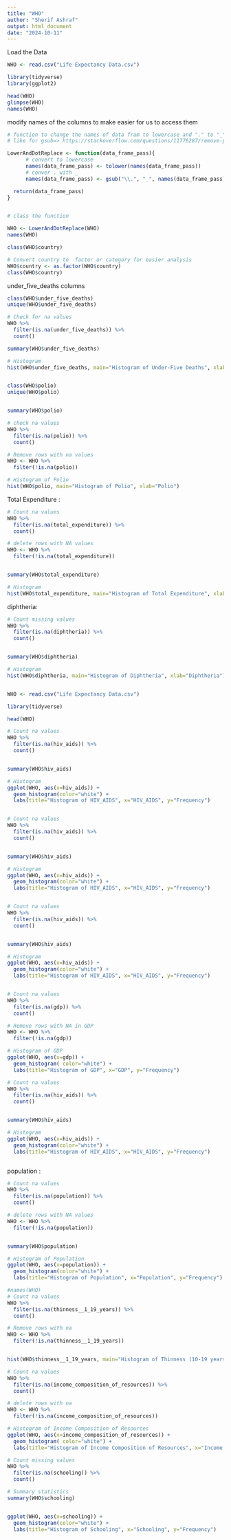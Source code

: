 ```yaml
---
title: "WHO"
author: "Sherif Ashraf" 
output: html_document
date: "2024-10-11"
---
```


Load the Data

```r
WHO <- read.csv("Life Expectancy Data.csv")

library(tidyverse)
library(ggplot2)


```
```r

head(WHO)
glimpse(WHO)
names(WHO)


```



modify names of the columns to make easier for us to access them
```r
# function to change the names of data fram to lowercase and "." to "_" so we can access it easily
# like for gsub=> https://stackoverflow.com/questions/11776287/remove-pattern-from-string-with-gsub

LowerAndDotReplace <- function(data_frame_pass){
      # convert to lowercase
      names(data_frame_pass) <- tolower(names(data_frame_pass))
      # conver . with _ 
      names(data_frame_pass) <- gsub("\\.", "_", names(data_frame_pass))

  return(data_frame_pass)
}


# class the function

WHO <- LowerAndDotReplace(WHO)
names(WHO)


```



```r

class(WHO$country)

# Convert country to  factor or category for easier analysis
WHO$country <- as.factor(WHO$country)
class(WHO$country)


```



under_five_deaths columns
```r

class(WHO$under_five_deaths)
unique(WHO$under_five_deaths)

# Check for na values
WHO %>%
  filter(is.na(under_five_deaths)) %>%
  count()

summary(WHO$under_five_deaths)

# Histogram
hist(WHO$under_five_deaths, main="Histogram of Under-Five Deaths", xlab="Under-Five Deaths")



```




```r
class(WHO$polio)
unique(WHO$polio)


summary(WHO$polio)

# check na values
WHO %>%
  filter(is.na(polio)) %>%
  count()

# Remove rows with na values
WHO <- WHO %>%
  filter(!is.na(polio))

# Histogram of Polio
hist(WHO$polio, main="Histogram of Polio", xlab="Polio")


```


Total Expenditure :

```r
# Count na values
WHO %>%
  filter(is.na(total_expenditure)) %>%
  count()

# delete rows with NA values
WHO <- WHO %>%
  filter(!is.na(total_expenditure))


summary(WHO$total_expenditure)

# Histogram
hist(WHO$total_expenditure, main="Histogram of Total Expenditure", xlab="Total Expenditure")


```


diphtheria: 

```r
# Count missing values
WHO %>%
  filter(is.na(diphtheria)) %>%
  count()


summary(WHO$diphtheria)

# Histogram
hist(WHO$diphtheria, main="Histogram of Diphtheria", xlab="Diphtheria")



```



```r
WHO <- read.csv("Life Expectancy Data.csv")

library(tidyverse)

head(WHO)


```




```r
# Count na values
WHO %>%
  filter(is.na(hiv_aids)) %>%
  count()


summary(WHO$hiv_aids)

# Histogram
ggplot(WHO, aes(x=hiv_aids)) +
  geom_histogram(color="white") +
  labs(title="Histogram of HIV_AIDS", x="HIV_AIDS", y="Frequency")



```


```r
# Count na values
WHO %>%
  filter(is.na(hiv_aids)) %>%
  count()


summary(WHO$hiv_aids)

# Histogram
ggplot(WHO, aes(x=hiv_aids)) +
  geom_histogram(color="white") +
  labs(title="Histogram of HIV_AIDS", x="HIV_AIDS", y="Frequency")



```

```r
# Count na values
WHO %>%
  filter(is.na(hiv_aids)) %>%
  count()


summary(WHO$hiv_aids)

# Histogram
ggplot(WHO, aes(x=hiv_aids)) +
  geom_histogram(color="white") +
  labs(title="Histogram of HIV_AIDS", x="HIV_AIDS", y="Frequency")



```





```r
# Count na values
WHO %>%
  filter(is.na(gdp)) %>%
  count()

# Remove rows with NA in GDP
WHO <- WHO %>%
  filter(!is.na(gdp))

# Histogram of GDP
ggplot(WHO, aes(x=gdp)) +
  geom_histogram( color="white") +
  labs(title="Histogram of GDP", x="GDP", y="Frequency")


```






```r
# Count na values
WHO %>%
  filter(is.na(hiv_aids)) %>%
  count()


summary(WHO$hiv_aids)

# Histogram
ggplot(WHO, aes(x=hiv_aids)) +
  geom_histogram(color="white") +
  labs(title="Histogram of HIV_AIDS", x="HIV_AIDS", y="Frequency")



```




population : 


```r
# Count na values
WHO %>%
  filter(is.na(population)) %>%
  count()

# delete rows with NA values
WHO <- WHO %>%
  filter(!is.na(population))


summary(WHO$population)

# Histogram of Population
ggplot(WHO, aes(x=population)) +
  geom_histogram(color="white") +
  labs(title="Histogram of Population", x="Population", y="Frequency")

```

```r

#names(WHO)
# Count na values
WHO %>%
  filter(is.na(thinness__1_19_years)) %>%
  count()

# Remove rows with na
WHO <- WHO %>%
  filter(!is.na(thinness__1_19_years))


hist(WHO$thinness__1_19_years, main="Histogram of Thinness (10-19 years)", xlab="Thinness (10-19 years)")

```



```r
# Count na values
WHO %>%
  filter(is.na(income_composition_of_resources)) %>%
  count()

# delete rows with na
WHO <- WHO %>%
  filter(!is.na(income_composition_of_resources))

# Histogram of Income Composition of Resources
ggplot(WHO, aes(x=income_composition_of_resources)) +
  geom_histogram( color="white") +
  labs(title="Histogram of Income Composition of Resources", x="Income Composition of Resources", y="Frequency")

```




```r
# Count missing values
WHO %>%
  filter(is.na(schooling)) %>%
  count()

# Summary statistics
summary(WHO$schooling)


ggplot(WHO, aes(x=schooling)) +
  geom_histogram(color="white") +
  labs(title="Histogram of Schooling", x="Schooling", y="Frequency")

```










